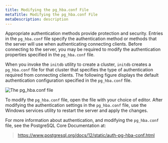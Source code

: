 ```yaml
---
title: Modifying the pg_hba.conf File
metaTitle: Modifying the pg_hba.conf File
metaDescription: description
---
```


Appropriate authentication methods provide protection and security.
Entries in the `pg_hba.conf` file specify the authentication method or
methods that the server will use when authenticating connecting clients.
Before connecting to the server, you may be required to modify the
authentication properties specified in the `pg_hba.conf` file.

When you invoke the `initdb` utility to create a cluster, `initdb`
creates a `pg_hba.conf` file for that cluster that specifies the type of
authentication required from connecting clients. The following figure
displays the default authentication configuration specified in the
`pg_hba.conf` file.

![*The pg\_hba.conf file*](images/pg_hba_conf_file.png)

To modify the `pg_hba.conf` file, open the file with your choice of
editor. After modifying the authentication settings in the `pg_hba.conf`
file, use the Windows services utility to restart the server and apply
the changes.

For more information about authentication, and modifying the
`pg_hba.conf` file, see the PostgreSQL Core Documentation at:

> <https://www.postgresql.org/docs/12/static/auth-pg-hba-conf.html>
